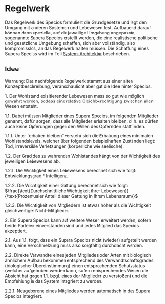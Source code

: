 # Regelwerk {#sec-rulebook}

Das Regelwerk des Specios formuliert die Grundgesetze und legt den Umgang mit anderen Systemen und Lebewesen fest.
Aufbauend darauf können dann spezielle, auf die jeweilige Umgebung angepasste,
sogenannte \index{Supera Specios}Supera Specios erstellt werden,
die eine realistische politische und gesetzliche Umgebung schaffen,
sich aber vollständig, also kompromisslos, an das Regelwerk halten müssen.
Die Schaffung eines Supera Specios wird im Teil [System-Architektur](#chap-architecture) beschrieben.

## Idee

::: {.rmdwarning}
Warnung: Das nachfolgende Regelwerk stammt aus einer alten Konzeptbeschreibung, veranschaulicht aber gut die Idee hinter Specios.
:::

1\. Der Wohlstand exisitierender Lebewesen muss so gut wie möglich gewahrt werden,
sodass eine relative Gleichberechtigung zwischen allen Wesen entsteht.

1.1\. Dabei müssen Mitglieder eines Supera Specios, im folgenden Mitglieder genannt, dafür sorgen,
dass alle Mitglieder erhalten bleiben, d.&nbsp;h. es dürfen auch keine Opferungen gegen den Willen des Opfernden stattfinden.

1.1.1\. Unter "erhalten bleiben" versteht sich die Erhaltung eines minimalen Wohlstandslevels,
welcher über folgenden beispielhaften Zuständen liegt: Tod, irreversible Verletzungen (körperliche wie seelische).

1.2\. Der Grad des zu wahrenden Wohlstandes hängt von der Wichtigkeit des jeweiligen Lebewesens ab.

1.2.1\. Die Wichtigkeit eines Lebewesens berechnet sich wie folgt: Entwicklungsgrad * Intelligenz.

1.2.2\. Die Wichtigkeit einer Gattung berechnet sich wie folgt:
$\frac{\text{Durchschnittliche Wichtigkeit ihrer Lebewesen}}{\text{Prozentualer Anteil dieser Gattung in ihrem Lebensraum}}$

1.2.3\. Die Wichtigkeit von Mitgliedern ist etwas höher als die Wichtigkeit gleichwertiger Nicht-Mitglieder.

2\. Ein Supera Specios kann auf weitere Wesen erweitert werden, sofern beide Parteien einverstanden sind
und jedes Mitglied das Specios akzeptiert.

2.1\. Aus 1.1. folgt, dass ein Supera Specios nicht (wieder) aufgeteilt werden kann,
eine Verschmelzung muss also sorgfältig durchdacht werden.

2.2\. Direkte Verwandte eines jeden Mitgliedes oder Arten mit biologisch ähnlichem Aufbau
bekommen entsprechend des Verwandtschaftsgrades (biologischer Übereinstimmung) einen entsprechenden Schutzstatus
(welcher aufgehoben werden kann, sofern entsprechendes Wesen die Absicht hat gegen 1.1. bzgl. eines der Mitglieder zu verstoßen)
und die Empfehlung in das System integriert zu werden.

2.2.1\. Neugeborene eines Mitgliedes werden automatisch in das Supera Specios integriert.
